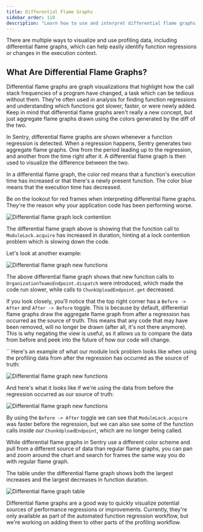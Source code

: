 ```yaml
---
title: Differential Flame Graphs
sidebar_order: 110
description: "Learn how to use and interpret differential flame graphs."
---
```


There are multiple ways to visualize and use profiling data, including differential flame graphs, which can help easily identify function regressions or changes in the execution context.

## What Are Differential Flame Graphs?

Differential flame graphs are graph visualizations that highlight how the call stack frequencies of a program have changed, a task which can be tedious without them. They're often used in analysis for finding function regressions and understanding which functions got slower, faster, or were newly added. Keep in mind that differential flame graphs aren't really a new concept, but just aggregate flame graphs drawn using the colors generated by the diff of the two.

In Sentry, differential flame graphs are shown whenever a function regression is detected. When a regression happens, Sentry generates two aggregate flame graphs. One from the period leading up to the regression, and another from the time right after it. A differential flame graph is then used to visualize the difference between the two.

<Alert>

In a differential flame graph, the color red means that a function's execution time has increased or that there's a newly present function. The color blue means that the execution time has decreased.

</Alert>

Be on the lookout for red frames when interpreting differential flame graphs. They're the reason why your application code has been performing worse.

![Differential flame graph lock contention](./img/differential-flamegraph.png)

The differential flame graph above is showing that the function call to `ModuleLock.acquire` has increased in duration, hinting at a lock contention problem which is slowing down the code.

Let's look at another example:

![Differential flame graph new functions](./img/differential-flamegraph-new.png)

The above differential flame graph shows that new function calls to `OrganizationTeamsEndpoint.dispatch` were introduced, which made the code run slower, while calls to `ChunkUploadEndpoint.get` decreased.

If you look closely, you'll notice that the top right corner has a `Before -> After` and `After -> Before` toggle. This is because by default, differential flame graphs draw the aggregate flame graph from after a regression has occurred as the source of truth. This means that any code that may have been removed, will no longer be drawn (after all, it's not there anymore). This is why negating the view is useful, as it allows us to compare the data from before and peek into the future of how our code will change.

``
Here's an example of what our module lock problem looks like when using the profiling data from after the regression has occurred as the source of truth:

![Differential flame graph new functions](./img/differential-flamegraph-regular.png)

And here's what it looks like if we're using the data from before the regression occurred as our source of truth:

![Differential flame graph new functions](./img/differential-flamegraph-inverted.png)

By using the `Before -> After` toggle we can see that `ModuleLock.acquire` was faster before the regression, but we can also see some of the function calls inside our `ChunkUploadEndpoint`, which are no longer being called.

While differential flame graphs in Sentry use a different color scheme and pull from a different source of data than regular flame graphs, you can pan and zoom around the chart and search for frames the same way you do with regular flame graph.

The table under the differential flame graph shows both the largest increases and the largest decreases in function duration.

![Differential flame graph table](./img/differential-flamegraph-table.png)

Differential flame graphs are a good way to quickly visualize potential sources of performance regressions or improvements. Currently, they're only available as part of the automated function regression workflow, but we're working on adding them to other parts of the profiling workflow.
